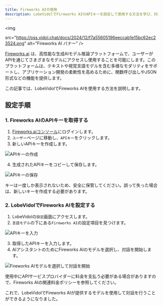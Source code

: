 ```yaml
---
title: Fireworks AIの使用
description: LobeVidolでFireworks AIのAPIキーを設定して使用する方法を学び、対話とインタラクションを開始します。
---
```


<img

src="https://oss.vidol.chat/docs/2024/12/f7a55605196eeccab1e15bc62ec23524.png"
alt="Fireworks AI バナー"
/>

[Fireworks.ai](https://fireworks.ai/) は、高性能な生成AIモデル推論プラットフォームで、ユーザーがAPIを通じてさまざまなモデルにアクセスし使用することを可能にします。このプラットフォームは、テキストや視覚言語モデルを含む多様なモダリティをサポートし、アプリケーション開発の柔軟性を高めるために、関数呼び出しやJSON形式などの機能を提供します。

この記事では、LobeVidolでFireworks AIを使用する方法を説明します。

## 設定手順

### 1. Fireworks AIのAPIキーを取得する

1. [Fireworks.aiコンソール](https://fireworks.ai/account/api-keys)にログインします。
2. `ユーザー`ページに移動し、`APIキー`をクリックします。
3. 新しいAPIキーを作成します。

<img
src="https://oss.vidol.chat/assets/d0c4369f894abb5ad6e514059b8f378e.webp"
alt="APIキーの作成"
/>

4. 生成されたAPIキーをコピーして保存します。

<img
src="https://oss.vidol.chat/assets/89a8dadc85902334ce8d2d5b78abf709.webp"
alt="APIキーの保存"
/>

<Warning>
  キーは一度しか表示されないため、安全に保管してください。誤って失った場合は、新しいキーを作成する必要があります。
</Warning>

### 2. LobeVidolでFireworks AIを設定する

1. LobeVidolの`設定`画面にアクセスします。
2. `言語モデル`の下にある`Fireworks AI`の設定項目を見つけます。

<img
src="https://oss.vidol.chat/assets/74f5de8ee68e57b472d1fc56a2df40d5.webp"
alt="APIキーを入力"
/>

3. 取得したAPIキーを入力します。
4. AIアシスタントのためにFireworks AIのモデルを選択し、対話を開始します。

<img
src="https://oss.vidol.chat/assets/ba0243e75b0421b6dd7dadad02e4b0d6.webp"
alt="Fireworks AIモデルを選択して対話を開始"
/>

<Warning>
  使用中にAPIサービスプロバイダーに料金を支払う必要がある場合がありますので、Fireworks AIの関連料金ポリシーを参照してください。
</Warning>

これで、LobeVidolでFireworks AIが提供するモデルを使用して対話を行うことができるようになりました。

